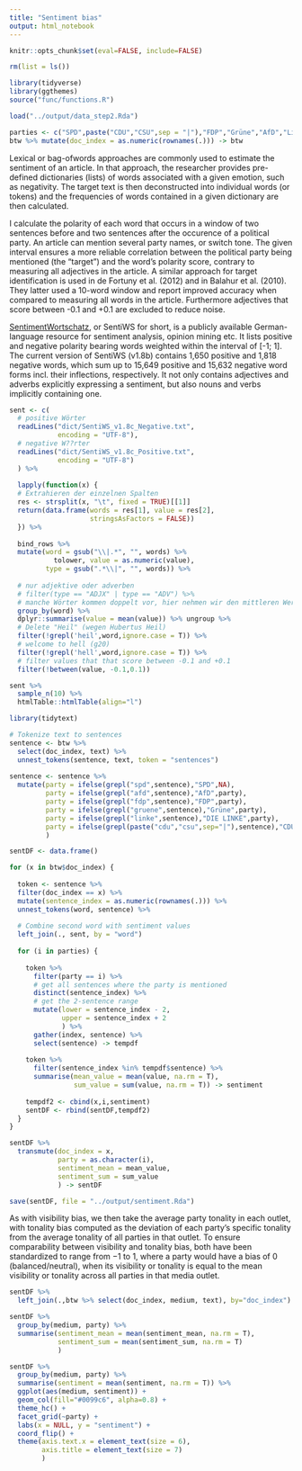 ```yaml
---
title: "Sentiment bias"
output: html_notebook
---
```


```r
knitr::opts_chunk$set(eval=FALSE, include=FALSE)
```

```r
rm(list = ls())

library(tidyverse)
library(ggthemes)
source("func/functions.R")

load("../output/data_step2.Rda")

parties <- c("SPD",paste("CDU","CSU",sep = "|"),"FDP","Grüne","AfD","Linke")
btw %>% mutate(doc_index = as.numeric(rownames(.))) -> btw
```

Lexical or bag-ofwords approaches are commonly used to estimate the sentiment of an article. In that approach, the researcher provides pre-defined dictionaries (lists) of words associated with a given emotion, such as negativity. The target text is then deconstructed into individual words (or tokens) and the frequencies of words contained in a given dictionary are then calculated. 

I calculate the polarity of each word that occurs in a window of two sentences before and two sentences after the occurence of a political party. An article can mention several party names, or switch tone. The given interval ensures a more reliable correlation between the political party being mentioned (the "target") and the word's polarity score, contrary to measuring all adjectives in the article. A similar approach for target identification is used in de Fortuny et al. (2012) and in Balahur et al. (2010). They latter used a 10-word window and report improved accuracy when compared to measuring all words in the article. Furthermore adjectives that score between -0.1 and +0.1 are excluded to reduce noise. 

[SentimentWortschatz](http://wortschatz.uni-leipzig.de/de/download), or SentiWS for short, is a publicly available German-language resource for sentiment analysis, opinion mining etc. It lists positive and negative polarity bearing words weighted within the interval of [-1; 1]. The current version of SentiWS (v1.8b) contains 1,650 positive and 1,818 negative words, which sum up to 15,649 positive and 15,632 negative word forms incl. their inflections, respectively. It not only contains adjectives and adverbs explicitly expressing a sentiment, but also nouns and verbs implicitly containing one.

```r
sent <- c(
  # positive Wörter
  readLines("dict/SentiWS_v1.8c_Negative.txt",
            encoding = "UTF-8"),
  # negative W??rter
  readLines("dict/SentiWS_v1.8c_Positive.txt",
            encoding = "UTF-8")
  ) %>%
  
  lapply(function(x) {
  # Extrahieren der einzelnen Spalten
  res <- strsplit(x, "\t", fixed = TRUE)[[1]]
  return(data.frame(words = res[1], value = res[2],
                    stringsAsFactors = FALSE))
  }) %>%
  
  bind_rows %>%
  mutate(word = gsub("\\|.*", "", words) %>% 
           tolower, value = as.numeric(value),
         type = gsub(".*\\|", "", words)) %>%
  
  # nur adjektive oder adverben
  # filter(type == "ADJX" | type == "ADV") %>%
  # manche Wörter kommen doppelt vor, hier nehmen wir den mittleren Wert
  group_by(word) %>%
  dplyr::summarise(value = mean(value)) %>% ungroup %>%
  # Delete "Heil" (wegen Hubertus Heil)
  filter(!grepl('heil',word,ignore.case = T)) %>%
  # welcome to hell (g20)
  filter(!grepl('hell',word,ignore.case = T)) %>%
  # filter values that that score between -0.1 and +0.1 
  filter(!between(value, -0.1,0.1))
```

```r
sent %>% 
  sample_n(10) %>%
  htmlTable::htmlTable(align="l")
```

```r
library(tidytext)

# Tokenize text to sentences
sentence <- btw %>%
  select(doc_index, text) %>%
  unnest_tokens(sentence, text, token = "sentences") 
  
sentence <- sentence %>%
  mutate(party = ifelse(grepl("spd",sentence),"SPD",NA),
         party = ifelse(grepl("afd",sentence),"AfD",party),
         party = ifelse(grepl("fdp",sentence),"FDP",party),
         party = ifelse(grepl("gruene",sentence),"Grüne",party),
         party = ifelse(grepl("linke",sentence),"DIE LINKE",party),
         party = ifelse(grepl(paste("cdu","csu",sep="|"),sentence),"CDU|CSU",party)
         )
```

```r
sentDF <- data.frame() 

for (x in btw$doc_index) {
  
  token <- sentence %>%
  filter(doc_index == x) %>%
  mutate(sentence_index = as.numeric(rownames(.))) %>%
  unnest_tokens(word, sentence) %>%
  
  # Combine second word with sentiment values
  left_join(., sent, by = "word") 
  
  for (i in parties) {
    
    token %>% 
      filter(party == i) %>% 
      # get all sentences where the party is mentioned
      distinct(sentence_index) %>%
      # get the 2-sentence range
      mutate(lower = sentence_index - 2,
             upper = sentence_index + 2
             ) %>% 
      gather(index, sentence) %>% 
      select(sentence) -> tempdf
  
    token %>%
      filter(sentence_index %in% tempdf$sentence) %>%
      summarise(mean_value = mean(value, na.rm = T),
                sum_value = sum(value, na.rm = T)) -> sentiment
    
    tempdf2 <- cbind(x,i,sentiment) 
    sentDF <- rbind(sentDF,tempdf2)
  } 
}

sentDF %>%
  transmute(doc_index = x,
            party = as.character(i),
            sentiment_mean = mean_value,
            sentiment_sum = sum_value
            ) -> sentDF

save(sentDF, file = "../output/sentiment.Rda")
```

As with visibility bias, we then take the average party tonality in each outlet, with tonality bias computed as the deviation of each party's specific tonality from the average tonality of all parties in that outlet. To ensure comparability between visibility and tonality bias, both have been standardized to range from −1 to 1, where a party would have a bias of 0 (balanced/neutral), when its visibility or tonality is equal to the mean visibility or tonality across all parties in that media outlet.

```r
sentDF %>%
  left_join(.,btw %>% select(doc_index, medium, text), by="doc_index") -> sentDF
```

```r
sentDF %>%
  group_by(medium, party) %>%
  summarise(sentiment_mean = mean(sentiment_mean, na.rm = T),
            sentiment_sum = mean(sentiment_sum, na.rm = T)
            )
```


```r
sentDF %>%
  group_by(medium, party) %>%
  summarise(sentiment = mean(sentiment, na.rm = T)) %>%
  ggplot(aes(medium, sentiment)) +
  geom_col(fill="#0099c6", alpha=0.8) +
  theme_hc() +
  facet_grid(~party) +
  labs(x = NULL, y = "sentiment") +
  coord_flip() +
  theme(axis.text.x = element_text(size = 6),
        axis.title = element_text(size = 7)
        )
```



